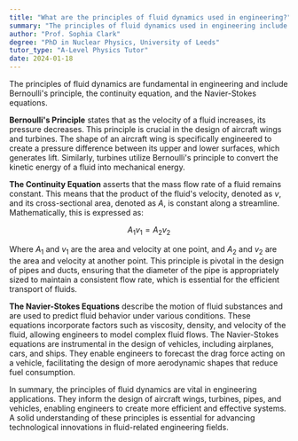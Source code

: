 ```yaml
---
title: "What are the principles of fluid dynamics used in engineering?"
summary: "The principles of fluid dynamics used in engineering include Bernoulli's principle, continuity equation, and Navier-Stokes equations."
author: "Prof. Sophia Clark"
degree: "PhD in Nuclear Physics, University of Leeds"
tutor_type: "A-Level Physics Tutor"
date: 2024-01-18
---
```


The principles of fluid dynamics are fundamental in engineering and include Bernoulli's principle, the continuity equation, and the Navier-Stokes equations.

**Bernoulli's Principle** states that as the velocity of a fluid increases, its pressure decreases. This principle is crucial in the design of aircraft wings and turbines. The shape of an aircraft wing is specifically engineered to create a pressure difference between its upper and lower surfaces, which generates lift. Similarly, turbines utilize Bernoulli's principle to convert the kinetic energy of a fluid into mechanical energy.

**The Continuity Equation** asserts that the mass flow rate of a fluid remains constant. This means that the product of the fluid's velocity, denoted as $v$, and its cross-sectional area, denoted as $A$, is constant along a streamline. Mathematically, this is expressed as:

$$
A_1 v_1 = A_2 v_2
$$

Where $A_1$ and $v_1$ are the area and velocity at one point, and $A_2$ and $v_2$ are the area and velocity at another point. This principle is pivotal in the design of pipes and ducts, ensuring that the diameter of the pipe is appropriately sized to maintain a consistent flow rate, which is essential for the efficient transport of fluids.

**The Navier-Stokes Equations** describe the motion of fluid substances and are used to predict fluid behavior under various conditions. These equations incorporate factors such as viscosity, density, and velocity of the fluid, allowing engineers to model complex fluid flows. The Navier-Stokes equations are instrumental in the design of vehicles, including airplanes, cars, and ships. They enable engineers to forecast the drag force acting on a vehicle, facilitating the design of more aerodynamic shapes that reduce fuel consumption.

In summary, the principles of fluid dynamics are vital in engineering applications. They inform the design of aircraft wings, turbines, pipes, and vehicles, enabling engineers to create more efficient and effective systems. A solid understanding of these principles is essential for advancing technological innovations in fluid-related engineering fields.
    